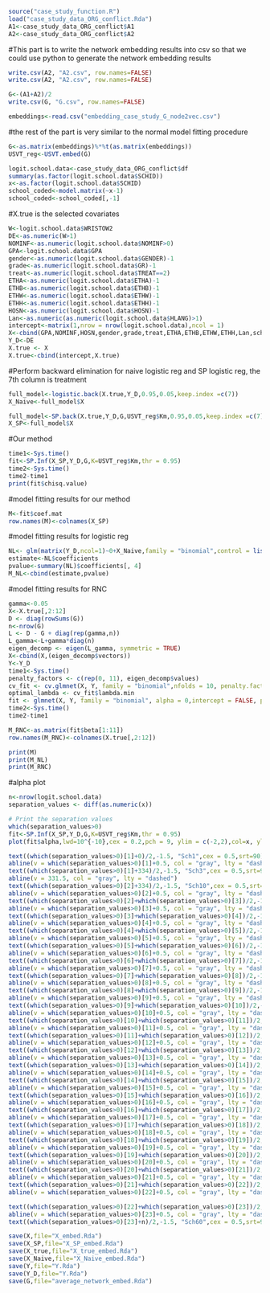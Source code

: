 ```{r}
source("case_study_function.R")
load("case_study_data_ORG_conflict.Rda")
A1<-case_study_data_ORG_conflict$A1
A2<-case_study_data_ORG_conflict$A2
```

#This part is to write the network embedding results into csv so that we could use python to generate the network embedding results
```{r}
write.csv(A2, "A2.csv", row.names=FALSE)
write.csv(A2, "A2.csv", row.names=FALSE)

G<-(A1+A2)/2
write.csv(G, "G.csv", row.names=FALSE)

embeddings<-read.csv("embedding_case_study_G_node2vec.csv")
```

#the rest of the part is very similar to the normal model fitting procedure
```{r}
G<-as.matrix(embeddings)%*%t(as.matrix(embeddings))
USVT_reg<-USVT.embed(G)

logit.school.data<-case_study_data_ORG_conflict$df
summary(as.factor(logit.school.data$SCHID))
x<-as.factor(logit.school.data$SCHID)
school_coded<-model.matrix(~x-1)
school_coded<-school_coded[,-1]
```
#X.true is the selected covariates
```{r}
W<-logit.school.data$WRISTOW2
DE<-as.numeric(W>1)
NOMINF<-as.numeric(logit.school.data$NOMINF>0)
GPA<-logit.school.data$GPA
gender<-as.numeric(logit.school.data$GENDER)-1
grade<-as.numeric(logit.school.data$GR)-1
treat<-as.numeric(logit.school.data$TREAT==2)
ETHA<-as.numeric(logit.school.data$ETHA)-1
ETHB<-as.numeric(logit.school.data$ETHB)-1
ETHW<-as.numeric(logit.school.data$ETHW)-1
ETHH<-as.numeric(logit.school.data$ETHH)-1
HOSN<-as.numeric(logit.school.data$HOSN)-1
Lan<-as.numeric(as.numeric(logit.school.data$HLANG)>1)
intercept<-matrix(1,nrow = nrow(logit.school.data),ncol = 1)
X<-cbind(GPA,NOMINF,HOSN,gender,grade,treat,ETHA,ETHB,ETHW,ETHH,Lan,school_coded)
Y_D<-DE
X.true <- X
X.true<-cbind(intercept,X.true)
```
#Perform backward elimination for naive logistic reg and SP logistic reg, the 7th column is treatment
```{r}
full_model<-logistic.back(X.true,Y_D,0.95,0.05,keep.index =c(7))
X_Naive<-full_model$X

full_model<-SP.back(X.true,Y_D,G,USVT_reg$Km,0.95,0.05,keep.index =c(7))
X_SP<-full_model$X

```
#Our method
```{r}
time1<-Sys.time()
fit<-SP.Inf(X_SP,Y_D,G,K=USVT_reg$Km,thr = 0.95)
time2<-Sys.time()
time2-time1
print(fit$chisq.value)
```
#model fitting results for our method
```{r}
M<-fit$coef.mat
row.names(M)<-colnames(X_SP)
```
#model fitting results for logistic reg
```{r}
NL<- glm(matrix(Y_D,ncol=1)~0+X_Naive,family = "binomial",control = list(maxit = 100))
estimate<-NL$coefficients
pvalue<-summary(NL)$coefficients[, 4]
M_NL<-cbind(estimate,pvalue)
```
#model fitting results for RNC
```{r}
gamma<-0.05
X<-X.true[,2:12]
D <- diag(rowSums(G))
n<-nrow(G)
L <- D - G + diag(rep(gamma,n))
L_gamma<-L+gamma*diag(n)
eigen_decomp <- eigen(L_gamma, symmetric = TRUE)
X<-cbind(X,(eigen_decomp$vectors))
Y<-Y_D
time1<-Sys.time()
penalty_factors <- c(rep(0, 11), eigen_decomp$values)
cv_fit <- cv.glmnet(X, Y, family = "binomial",nfolds = 10, penalty.factor = penalty_factors, alpha = 0,lambda =  exp(seq(log(1000),log(0.001),length.out=10)))
optimal_lambda <- cv_fit$lambda.min
fit <- glmnet(X, Y, family = "binomial", alpha = 0,intercept = FALSE, penalty.factor =penalty_factors,lambda = optimal_lambda)
time2<-Sys.time()
time2-time1

M_RNC<-as.matrix(fit$beta[1:11])
row.names(M_RNC)<-colnames(X.true[,2:12])
```

```{r}
print(M)
print(M_NL)
print(M_RNC)
```

#alpha plot
```{r}
n<-nrow(logit.school.data)
separation_values <- diff(as.numeric(x))

# Print the separation values
which(separation_values>0)
fit<-SP.Inf(X_SP,Y_D,G,K=USVT_reg$Km,thr = 0.95)
plot(fit$alpha,lwd=10^{-10},cex = 0.2,pch = 9, ylim = c(-2,2),col=x, ylab = TeX("$\\alpha$"))

text((which(separation_values>0)[1]+0)/2,-1.5, "Sch1",cex = 0.5,srt=90)
abline(v = which(separation_values>0)[1]+0.5, col = "gray", lty = "dashed")
text((which(separation_values>0)[1]+334)/2,-1.5, "Sch3",cex = 0.5,srt=90)
abline(v = 331.5, col = "gray", lty = "dashed")
text((which(separation_values>0)[2]+334)/2,-1.5, "Sch10",cex = 0.5,srt=90)
abline(v = which(separation_values>0)[2]+0.5, col = "gray", lty = "dashed")
text((which(separation_values>0)[2]+which(separation_values>0)[3])/2,-1.5, "Sch13",cex = 0.5,srt=90)
abline(v = which(separation_values>0)[3]+0.5, col = "gray", lty = "dashed")
text((which(separation_values>0)[3]+which(separation_values>0)[4])/2,-1.5, "Sch19",cex = 0.5,srt=90)
abline(v = which(separation_values>0)[4]+0.5, col = "gray", lty = "dashed")
text((which(separation_values>0)[4]+which(separation_values>0)[5])/2,-1.5, "Sch20",cex = 0.5,srt=90)
abline(v = which(separation_values>0)[5]+0.5, col = "gray", lty = "dashed")
text((which(separation_values>0)[5]+which(separation_values>0)[6])/2,-1.5, "Sch21",cex = 0.5,srt=90)
abline(v = which(separation_values>0)[6]+0.5, col = "gray", lty = "dashed")
text((which(separation_values>0)[6]+which(separation_values>0)[7])/2,-1.5, "Sch22",cex = 0.5,srt=90)
abline(v = which(separation_values>0)[7]+0.5, col = "gray", lty = "dashed")
text((which(separation_values>0)[7]+which(separation_values>0)[8])/2,-1.5, "Sch24",cex = 0.5,srt=90)
abline(v = which(separation_values>0)[8]+0.5, col = "gray", lty = "dashed")
text((which(separation_values>0)[8]+which(separation_values>0)[9])/2,-1.5, "Sch26",cex = 0.5,srt=90)
abline(v = which(separation_values>0)[9]+0.5, col = "gray", lty = "dashed")
text((which(separation_values>0)[9]+which(separation_values>0)[10])/2,-1.5, "Sch27",cex = 0.5,srt=90)
abline(v = which(separation_values>0)[10]+0.5, col = "gray", lty = "dashed")
text((which(separation_values>0)[10]+which(separation_values>0)[11])/2,-1.5, "Sch29",cex = 0.5,srt=90)
abline(v = which(separation_values>0)[11]+0.5, col = "gray", lty = "dashed")
text((which(separation_values>0)[11]+which(separation_values>0)[12])/2,-1.5, "Sch31",cex = 0.5,srt=90)
abline(v = which(separation_values>0)[12]+0.5, col = "gray", lty = "dashed")
text((which(separation_values>0)[12]+which(separation_values>0)[13])/2,-1.5, "Sch34",cex = 0.5,srt=90)
abline(v = which(separation_values>0)[13]+0.5, col = "gray", lty = "dashed")
text((which(separation_values>0)[13]+which(separation_values>0)[14])/2,-1.5, "Sch35",cex = 0.5,srt=90)
abline(v = which(separation_values>0)[14]+0.5, col = "gray", lty = "dashed")
text((which(separation_values>0)[14]+which(separation_values>0)[15])/2,-1.5, "Sch40",cex = 0.5,srt=90)
abline(v = which(separation_values>0)[15]+0.5, col = "gray", lty = "dashed")
text((which(separation_values>0)[15]+which(separation_values>0)[16])/2,-1.5, "Sch42",cex = 0.5,srt=90)
abline(v = which(separation_values>0)[16]+0.5, col = "gray", lty = "dashed")
text((which(separation_values>0)[16]+which(separation_values>0)[17])/2,-1.5, "Sch44",cex = 0.5,srt=90)
abline(v = which(separation_values>0)[17]+0.5, col = "gray", lty = "dashed")
text((which(separation_values>0)[17]+which(separation_values>0)[18])/2,-1.5, "Sch45",cex = 0.5,srt=90)
abline(v = which(separation_values>0)[18]+0.5, col = "gray", lty = "dashed")
text((which(separation_values>0)[18]+which(separation_values>0)[19])/2,-1.5, "Sch48",cex = 0.5,srt=90)
abline(v = which(separation_values>0)[19]+0.5, col = "gray", lty = "dashed")
text((which(separation_values>0)[19]+which(separation_values>0)[20])/2,-1.5, "Sch49",cex = 0.5,srt=90)
abline(v = which(separation_values>0)[20]+0.5, col = "gray", lty = "dashed")
text((which(separation_values>0)[20]+which(separation_values>0)[21])/2,-1.5, "Sch51",cex = 0.5,srt=90)
abline(v = which(separation_values>0)[21]+0.5, col = "gray", lty = "dashed")
text((which(separation_values>0)[21]+which(separation_values>0)[22])/2,-1.5, "Sch56",cex = 0.5,srt=90)
abline(v = which(separation_values>0)[22]+0.5, col = "gray", lty = "dashed")

text((which(separation_values>0)[22]+which(separation_values>0)[23])/2,-1.5, "Sch58",cex = 0.5,srt=90)
abline(v = which(separation_values>0)[23]+0.5, col = "gray", lty = "dashed")
text((which(separation_values>0)[23]+n)/2,-1.5, "Sch60",cex = 0.5,srt=90)

```
```{r}
save(X,file="X_embed.Rda")
save(X_SP,file="X_SP_embed.Rda")
save(X_true,file="X_true_embed.Rda")
save(X_Naive,file="X_Naive_embed.Rda")
save(Y,file="Y.Rda")
save(Y_D,file="Y.Rda")
save(G,file="average_network_embed.Rda")
```




